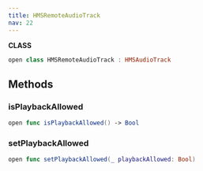 ```yaml
---
title: HMSRemoteAudioTrack
nav: 22
---
```


**CLASS**

```swift
open class HMSRemoteAudioTrack : HMSAudioTrack
```

## Methods

### isPlaybackAllowed

```swift
open func isPlaybackAllowed() -> Bool
```

### setPlaybackAllowed

```swift
open func setPlaybackAllowed(_ playbackAllowed: Bool)
```
